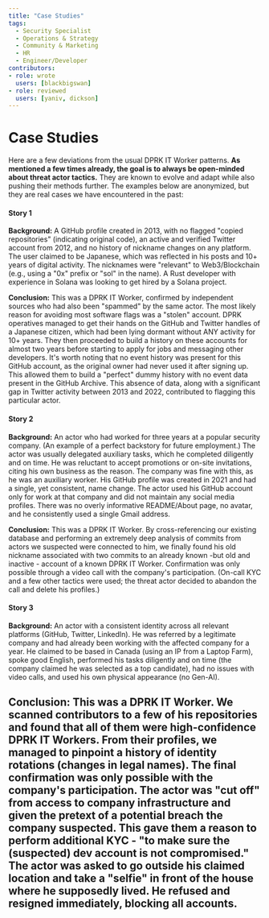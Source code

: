 ```yaml
---
title: "Case Studies"
tags:
  - Security Specialist
  - Operations & Strategy
  - Community & Marketing
  - HR
  - Engineer/Developer
contributors:
- role: wrote
  users: [blackbigswan]
- role: reviewed
  users: [yaniv, dickson]
---
```


<TagProvider>
<TagFilter />

# Case Studies

<TagList tags={frontmatter.tags} />
<AttributionList contributors={frontmatter.contributors} />

Here are a few deviations from the usual DPRK IT Worker patterns. **As mentioned a few times already, the goal is to always be open-minded about threat actor tactics.** They are known to evolve and adapt while also pushing their methods further. The examples below are anonymized, but they are real cases we have encountered in the past:

#### Story 1

**Background:** A GitHub profile created in 2013, with no flagged "copied repositories" (indicating original code), an active and verified Twitter account from 2012, and no history of nickname changes on any platform. The user claimed to be Japanese, which was reflected in his posts and 10+ years of digital activity. The nicknames were "relevant" to Web3/Blockchain (e.g., using a "0x" prefix or "sol" in the name). A Rust developer with experience in Solana was looking to get hired by a Solana project.

**Conclusion:** This was a DPRK IT Worker, confirmed by independent sources who had also been "spammed" by the same actor. The most likely reason for avoiding most software flags was a "stolen" account. DPRK operatives managed to get their hands on the GitHub and Twitter handles of a Japanese citizen, which had been lying dormant without ANY activity for 10+ years. They then proceeded to build a history on these accounts for almost two years before starting to apply for jobs and messaging other developers. It's worth noting that no event history was present for this GitHub account, as the original owner had never used it after signing up. This allowed them to build a "perfect" dummy history with no event data present in the GitHub Archive. This absence of data, along with a significant gap in Twitter activity between 2013 and 2022, contributed to flagging this particular actor.

#### Story 2

**Background:** An actor who had worked for three years at a popular security company. (An example of a perfect backstory for future employment.) The actor was usually delegated auxiliary tasks, which he completed diligently and on time. He was reluctant to accept promotions or on-site invitations, citing his own business as the reason. The company was fine with this, as he was an auxiliary worker. His GitHub profile was created in 2021 and had a single, yet consistent, name change. The actor used his GitHub account only for work at that company and did not maintain any social media profiles. There was no overly informative README/About page, no avatar, and he consistently used a single Gmail address.

**Conclusion:** This was a DPRK IT Worker. By cross-referencing our existing database and performing an extremely deep analysis of commits from actors we suspected were connected to him, we finally found his old nickname associated with two commits to an already known -but old and inactive - account of a known DPRK IT Worker. Confirmation was only possible through a video call with the company's participation. (On-call KYC and a few other tactics were used; the threat actor decided to abandon the call and delete his profiles.)

#### Story 3

**Background:** An actor with a consistent identity across all relevant platforms (GitHub, Twitter, LinkedIn). He was referred by a legitimate company and had already been working with the affected company for a year. He claimed to be based in Canada (using an IP from a Laptop Farm), spoke good English, performed his tasks diligently and on time (the company claimed he was selected as a top candidate), had no issues with video calls, and used his own physical appearance (no Gen-AI).

**Conclusion:** This was a DPRK IT Worker. **We scanned contributors to a few of his repositories and found that all of them were high-confidence DPRK IT Workers. From their profiles, we managed to pinpoint a history of identity rotations (changes in legal names).** The final confirmation was only possible with the company's participation. The actor was "cut off" from access to company infrastructure and given the pretext of a potential breach the company suspected. This gave them a reason to perform additional KYC - "to make sure the (suspected) dev account is not compromised." The actor was asked to go outside his claimed location and take a "selfie" in front of the house where he supposedly lived. He refused and resigned immediately, blocking all accounts.
---

</TagProvider>
<ContributeFooter />